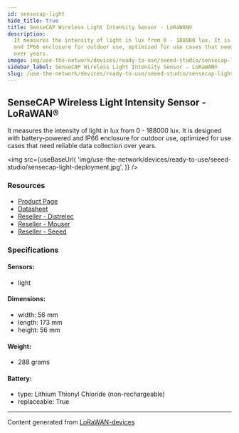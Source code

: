 ```yaml
---
id: sensecap-light
hide_title: true
title: SenseCAP Wireless Light Intensity Sensor - LoRaWAN®
description:
  It measures the intensity of light in lux from 0 - 188000 lux. It is designed with battery-powered
  and IP66 enclosure for outdoor use, optimized for use cases that need reliable data collection
  over years.
image: img/use-the-network/devices/ready-to-use/seeed-studio/sensecap-light-deployment.jpg
sidebar_label: SenseCAP Wireless Light Intensity Sensor - LoRaWAN®
slug: /use-the-network/devices/ready-to-use/seeed-studio/sensecap-light
---
```



## SenseCAP Wireless Light Intensity Sensor - LoRaWAN®

It measures the intensity of light in lux from 0 - 188000 lux. It is designed with battery-powered
and IP66 enclosure for outdoor use, optimized for use cases that need reliable data collection over
years.

<img
  src={useBaseUrl(
    'img/use-the-network/devices/ready-to-use/seeed-studio/sensecap-light-deployment.jpg',
  )}
/>

### Resources

- [Product Page](https://www.seeedstudio.com/LoRaWAN-Light-Intensity-Sensor-EU868-p-4313.html)
- [Datasheet](https://files.seeedstudio.com/products/317990687/res/LoRaWAN%20Gateway%20and%20Wireless%20Sensor%20Catalog-V1.6%20NEW.pdf)
- [Reseller - Distrelec](https://www.distrelec.nl/en/sensecap-lorawan-wireless-light-intensity-sensor-ip66-868mhz-seeed-studio-114991727/p/30167648?q=sensecap&pos=3&origPos=3&origPageSize=50&track=true)
- [Reseller - Mouser](https://www.mouser.com/new/seeed-studio/seeed-sensecap-lora-light-intensity-sensor/)
- [Reseller - Seeed](https://www.seeedstudio.com/LoRaWAN-Light-Intensity-Sensor-EU868-p-4313.html)

### Specifications

#### Sensors:

- light

#### Dimensions:

- width: 56 mm
- length: 173 mm
- height: 56 mm

#### Weight:

- 288 grams

#### Battery:

- type: Lithium Thionyl Chloride (non-rechargeable)
- replaceable: True

---

Content generated from [LoRaWAN-devices](https://github.com/TheThingsNetwork/lorawan-devices)
